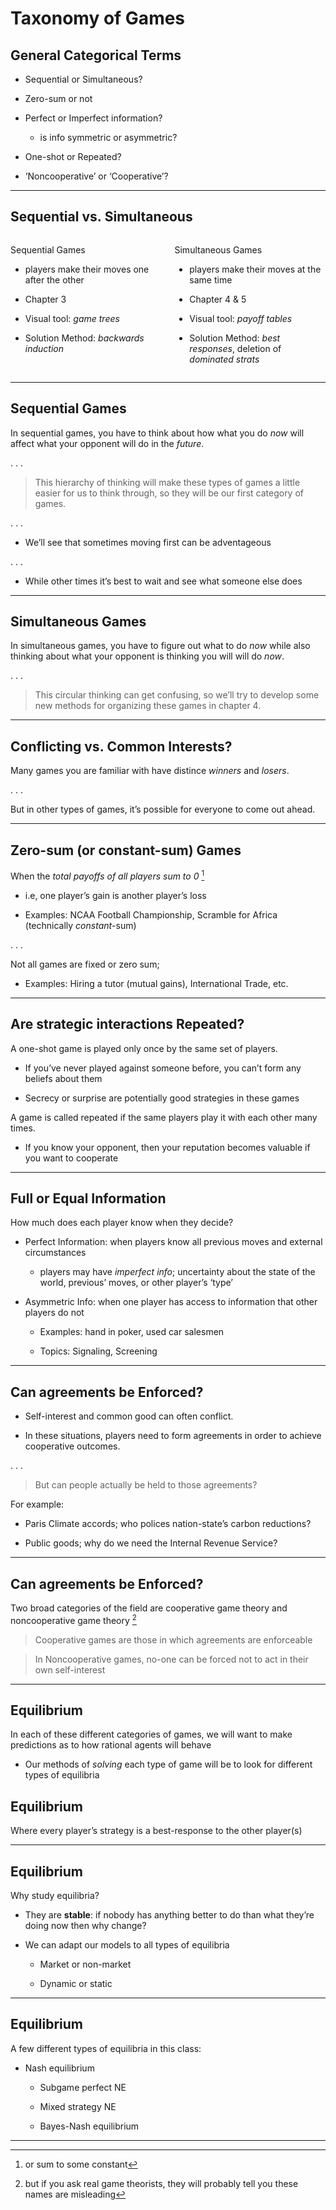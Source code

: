 
# Taxonomy of Games

## General Categorical Terms

  * [Sequential]{.h} or [Simultaneous]{.h}?
  
  * [Zero-sum]{.h} or not
  
  * [Perfect]{.h} or [Imperfect]{.h} information?
  
    + is info [symmetric]{.hi} or [asymmetric]{.hi}?
  
  * [One-shot]{.h} or [Repeated]{.h}?
  
  * '[Noncooperative]{.h}' or '[Cooperative]{.h}'?
  
---

## Sequential vs. Simultaneous

::::: {.columns}

:::: {.column width="50%"}

[Sequential]{.h} Games

::: {.incremental}
  * players make their moves one after the other
  
  * [Chapter]{.hi} 3
  
  * [Visual tool]{.hi}: *game trees*
  
  * [Solution Method]{.hi}: *backwards induction*
:::

::::


:::: {.column width="50%"}

[Simultaneous]{.h} Games

::: {.incremental}

  * players make their moves at the same time
  
  * [Chapter]{.hi} 4 & 5
  
  * [Visual tool]{.hi}: *payoff tables*
  
  * [Solution Method]{.hi}: *best responses*, deletion of *dominated strats*
:::

::::

:::::

---

## Sequential Games

In [sequential]{.hii} games, you have to think about how what you do [*now*]{.hi} 
will affect what your opponent will do in the [*future*]{.hi}.

. . .

> This hierarchy of thinking will make these types of games a little easier for us to think through, 
so they will be our first category of games.

. . . 

- We'll see that sometimes [moving first]{.hii} can be adventageous

. . . 

- While other times it's best to [wait and see]{.hii} what someone else does

---

## Simultaneous Games

In [simultaneous]{.hii} games, you have to figure out what to do [*now*]{.hi} 
while also thinking about what your opponent is thinking you will will do [*now*]{.hi}.

. . .

> This circular thinking can get confusing, so we'll try to develop some new methods
for organizing these games in chapter 4.

---

## Conflicting vs. Common Interests?

Many games you are familiar with have distince *winners* and *losers*.

. . . 

But in other types of games, it's possible for everyone to come out ahead.

---

## Zero-sum (or constant-sum) Games
:::{.incremental}

When the *total payoffs of all players sum to 0* ^[or sum to some constant]

  * i.e, one player's gain is another player's loss
  
  * Examples: NCAA Football Championship, Scramble for Africa (technically *constant*-sum)
  
. . .

Not all games are fixed or zero sum; 

  * Examples: Hiring a tutor (mutual gains), International Trade, etc.
  
:::

---

## Are strategic interactions Repeated?

A [one-shot]{.hi} game is played only once by the same set of players.

::: {.incremental}

  - If you've never played against someone before, you can't form any [beliefs]{.hii} about them

  - Secrecy or surprise are potentially good strategies in these games

:::

A game is called [repeated]{.hi} if the same players play it with each other many times.

::: {.incremental}

  - If you know your opponent, then your [reputation]{.hii} becomes valuable if you want to cooperate

:::

---

## Full or Equal Information

How much does each player know when they decide?

::: {.incremental}

  * [Perfect Information]{.h}: when players know all previous moves and external circumstances
  
    + players may have [*imperfect info*]{.hi}; uncertainty about the state of the world, previous' moves, or other player's 'type'
  
  * [Asymmetric Info]{.h}: when one player has access to information that other players do not
  
    + Examples: hand in poker, used car salesmen
    
    + Topics: Signaling, Screening
  
:::

---

## Can agreements be Enforced?

  - Self-interest and common good can often conflict.

  - In these situations, players need to form agreements in order to achieve cooperative outcomes.

. . .

> But can people actually be held to those agreements?

For example:

  - Paris Climate accords; who polices nation-state's carbon reductions?

  - Public goods; why do we need the Internal Revenue Service?

---

## Can agreements be Enforced?

Two broad categories of the field are [cooperative]{.h} game theory and [noncooperative]{.h} game theory
^[but if you ask real game theorists, they will probably tell you these names are misleading]

> [Cooperative]{.h} games are those in which agreements are enforceable

> In [Noncooperative]{.h} games, no-one can be forced not to act in their own self-interest

---

## Equilibrium

In each of these different categories of games,
we will want to make predictions as to how rational agents will behave

  * Our methods of *solving* each type of game will be to look for different types of [equilibria]{.hi}

::: {.callout-note}
## Equilibrium
Where every player's strategy is a [best-response]{.hi} to the other player(s)
:::

---

## Equilibrium

Why study equilibria?

::: {.incremental}
  * They are **stable**:
  if nobody has anything better to do than what they're doing now then why change?

  * We can adapt our models to all types of equilibria
    
    - Market or non-market

    - Dynamic or static 
:::

---

## Equilibrium

A few different types of equilibria in this class:

  * [Nash equilibrium]{.hi}

    - [Subgame perfect]{.hii} NE

    - [Mixed strategy]{.hii} NE

    - [Bayes-Nash]{.hii} equilibrium

---
